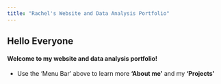 ---
title: "Rachel's Website and Data Analysis Portfolio"
---

## Hello Everyone

#### Welcome to my website and data analysis portfolio!

-   Use the 'Menu Bar' above to learn more **'About me'** and my **'Projects'**

